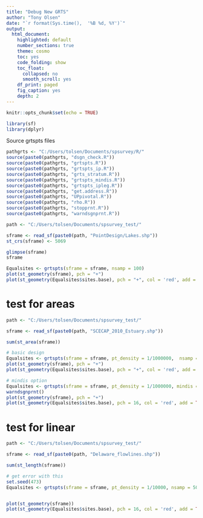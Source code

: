 ```yaml
---
title: "Debug New GRTS"
author: "Tony Olsen"
date: "`r format(Sys.time(),  '%B %d, %Y')`"
output: 
  html_document:
    highlighted: default
    number_sections: true
    theme: cosmo
    toc: yes
    code_folding: show
    toc_float:
      collapsed: no
      smooth_scroll: yes
    df_print: paged
    fig_caption: yes
    depth: 2
---
```


```r
knitr::opts_chunk$set(echo = TRUE)
```

```r
library(sf)
library(dplyr)

```

Source grtspts files
```r
pathgrts <- "C:/Users/tolsen/Documents/spsurvey/R/"
source(paste0(pathgrts, "dsgn_check.R"))
source(paste0(pathgrts, "grtspts.R"))
source(paste0(pathgrts, "grtspts_ip.R"))
source(paste0(pathgrts, "grts_stratum.R"))
source(paste0(pathgrts, "grtspts_mindis.R"))
source(paste0(pathgrts, "grtspts_ipleg.R"))
source(paste0(pathgrts, "get.address.R"))
source(paste0(pathgrts, "UPpivotal.R"))
source(paste0(pathgrts, "rho.R"))
source(paste0(pathgrts, "stopprnt.R"))
source(paste0(pathgrts, "warndsgnprnt.R"))


```


```r
path <- "C:/Users/tolsen/Documents/spsurvey_test/"

sframe <- read_sf(paste0(path, "PointDesign/Lakes.shp"))
st_crs(sframe) <- 5069

glimpse(sframe)
sframe
```


```r
Equalsites <- grtspts(sframe = sframe, nsamp = 100)
plot(st_geometry(sframe), pch = "+")
plot(st_geometry(Equalsites$sites.base), pch = "+", col = 'red', add = TRUE)
```


# test for areas

```r
path <- "C:/Users/tolsen/Documents/spsurvey_test/"

sframe <- read_sf(paste0(path, "SCECAP_2010_Estuary.shp"))

sum(st_area(sframe))

# basic design
Equalsites <- grtspts(sframe = sframe, pt_density = 1/1000000,  nsamp = 100)
plot(st_geometry(sframe), pch = "+")
plot(st_geometry(Equalsites$sites.base), pch = "+", col = 'red', add = TRUE)

# mindis option
Equalsites <- grtspts(sframe = sframe, pt_density = 1/1000000, mindis = 10000, nsamp = 100)
warndsgnprnt()
plot(st_geometry(sframe), pch = "+")
plot(st_geometry(Equalsites$sites.base), pch = 16, col = 'red', add = TRUE)
```


# test for linear

```r
path <- "C:/Users/tolsen/Documents/spsurvey_test/"

sframe <- read_sf(paste0(path, "Delaware_flowlines.shp"))

sum(st_length(sframe))

# get error with this
set.seed(473)
Equalsites <- grtspts(sframe = sframe, pt_density = 1/10000, nsamp = 50)


plot(st_geometry(sframe))
plot(st_geometry(Equalsites$sites.base), pch = 16, col = 'red', add = TRUE)
```






